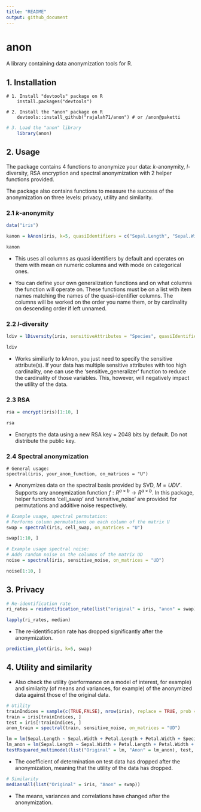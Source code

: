 ```yaml
---
title: "README"
output: github_document
---
```


# anon

A library containing data anonymization tools for R.

## 1. Installation

```{}
# 1. Install "devtools" package on R
    install.packages("devtools")

# 2. Install the "anon" package on R
    devtools::install_github("rajalah71/anon") # or /anon@paketti
```

```r
# 3. Load the "anon" library
    library(anon)
```

## 2. Usage

The package contains 4 functions to anonymize your data: $k$-anonymity, $l$-diversity, RSA encryption and spectral anonymization with 2 helper functions provided. 

The package also contains functions to measure the success of the anonymization on three levels: privacy, utility and similarity. 

### 2.1 _k_-anonymity

```r
data("iris")

kanon = kAnon(iris, k=5, quasiIdentifiers = c("Sepal.Length", "Sepal.Width", "Petal.Length", "Petal.Width", "Species"))[1:10, ]
```

```r
kanon
```

- This uses all columns as quasi identifiers by default and operates on them with mean on numeric columns and with mode on categorical ones.

- You can define your own generalization functions and on what columns the function will operate on. These functions must be on a list with item names matching the names of the quasi-identifier columns. The columns will be worked on the order you name them, or by cardinality on descending order if left unnamed. 

### 2.2 _l_-diversity

```r
ldiv = lDiversity(iris, sensitiveAttributes = "Species", quasiIdentifiers = c("Sepal.Length", "Sepal.Width", "Petal.Length", "Petal.Width"), l=2)[1:10, ] 
```

```r
ldiv
```

- Works similiarly to kAnon, you just need to specify the sensitive attribute(s). If your data has multiple sensitive attributes with too high cardinality, one can use the 'sensitive_generalizer' function to reduce the cardinality of those variables. This, however, will negatively impact the utility of the data.

### 2.3 RSA

```r
rsa = encrypt(iris)[1:10, ]
```

```r
rsa
```

- Encrypts the data using a new RSA key = 2048 bits by default. Do not distribute the public key.

### 2.4 Spectral anonymization

```{}
# General usage:
spectral(iris, your_anon_function, on_matrices = "U")
```

- Anonymizes data on the spectral basis provided by SVD, $M = UDV'$. Supports any anonymization function $f: R^{a \times b} \to R^{a \times b}$. In this package, helper functions 'cell_swap' and 'sensitive_noise' are provided for permutations and additive noise respectively.

```r
# Example usage, spectral permutation:
# Performs column permutations on each column of the matrix U
swap = spectral(iris, cell_swap, on_matrices = "U")
```

```r
swap[1:10, ]
```

```r
# Example usage spectral noise:
# Adds random noise on the columns of the matrix UD
noise = spectral(iris, sensitive_noise, on_matrices = "UD")
```

```r
noise[1:10, ]
```

## 3. Privacy

```r
# Re-identification rate
ri_rates = reidentification_rate(list("original" = iris, "anon" = swap), quasiIdentifiers = c("Sepal.Length", "Sepal.Width", "Petal.Length", "Petal.Width", "Species"))

lapply(ri_rates, median)
```

- The re-identification rate has dropped significantly after the anonymization.

```r
prediction_plot(iris, k=5, swap)
```

## 4. Utility and similarity

- Also check the utility (performance on a model of interest, for example) and similarity (of means and variances, for example) of the anonymized data against those of the original data.

```r
# Utility
trainIndices = sample(c(TRUE,FALSE), nrow(iris), replace = TRUE, prob = c(0.7, 0.3))
train = iris[trainIndices, ]
test = iris[!trainIndices, ]
anon_train = spectral(train, sensitive_noise, on_matrices = "UD")

lm = lm(Sepal.Length ~ Sepal.Width + Petal.Length + Petal.Width + Species, data = train)
lm_anon = lm(Sepal.Length ~ Sepal.Width + Petal.Length + Petal.Width + Species, data = anon_train)
testRsquared_multimodel(list("Original" = lm, "Anon" = lm_anon), test, response = "Sepal.Length")
```

- The coefficient of determination on test data has dropped after the anonymization, meaning that the utility of the data has dropped.


```r
# Similarity
mediansAll(list("Original" = iris, "Anon" = swap))
```

- The means, variances and correlations have changed after the anonymization.
